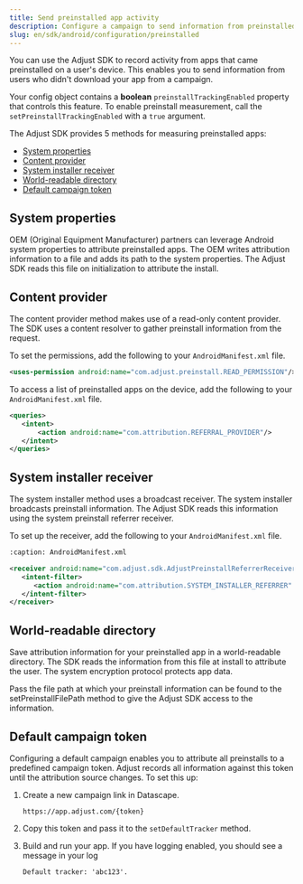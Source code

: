 ```yaml
---
title: Send preinstalled app activity
description: Configure a campaign to send information from preinstalled apps.
slug: en/sdk/android/configuration/preinstalled
---
```



You can use the Adjust SDK to record activity from apps that came preinstalled on a user's device. This enables you to send information from users who didn't download your app from a campaign.

Your config object contains a **boolean** `preinstallTrackingEnabled` property that controls this feature. To enable preinstall measurement, call the  `setPreinstallTrackingEnabled` with a `true` argument.

<SetPreinstallTrackingEnabled />

The Adjust SDK provides 5 methods for measuring preinstalled apps:
- [System properties](#system-properties)
- [Content provider](#content-provider)
- [System installer receiver](#system-installer-receiver)
- [World-readable directory](#world-readable-directory)
- [Default campaign token](#default-campaign-token)

## System properties

<Abbr>OEM (Original Equipment Manufacturer)</Abbr> partners can leverage Android system properties to attribute preinstalled apps. The OEM writes attribution information to a file and adds its path to the system properties. The Adjust SDK reads this file on initialization to attribute the install.

## Content provider

The content provider method makes use of a read-only content provider. The SDK uses a content resolver to gather preinstall information from the request.


To set the permissions, add the following to your `AndroidManifest.xml` file.

```xml
<uses-permission android:name="com.adjust.preinstall.READ_PERMISSION"/>
```

To access a list of preinstalled apps on the device, add the following to your `AndroidManifest.xml` file.

```xml
<queries>
   <intent>
       <action android:name="com.attribution.REFERRAL_PROVIDER"/>
   </intent>
</queries>
```

## System installer receiver

The system installer method uses a broadcast receiver. The system installer broadcasts preinstall information. The Adjust SDK reads this information using the system preinstall referrer receiver.

To set up the receiver, add the following to your `AndroidManifest.xml` file.

```xml
:caption: AndroidManifest.xml

<receiver android:name="com.adjust.sdk.AdjustPreinstallReferrerReceiver"> 
   <intent-filter> 
      <action android:name="com.attribution.SYSTEM_INSTALLER_REFERRER" /> 
   </intent-filter> 
</receiver>
```

## World-readable directory

Save attribution information for your preinstalled app in a world-readable directory. The SDK reads the information from this file at install to attribute the user. The system encryption protocol protects app data.

Pass the file path at which your preinstall information can be found to the  setPreinstallFilePath method to give the Adjust SDK access to the information.

<SetPreinstallFilePath />

## Default campaign token

Configuring a default campaign enables you to attribute all preinstalls to a predefined campaign token. Adjust records all information against this token until the attribution source changes. To set this up:

1. Create a new campaign link in Datascape.
   
   ```
   https://app.adjust.com/{token}
   ```

2. Copy this token and pass it to the  `setDefaultTracker` method.

<SetDefaultTracker />

3. Build and run your app. If you have logging enabled, you should see a message in your log

   ```
   Default tracker: 'abc123'.
   ```
